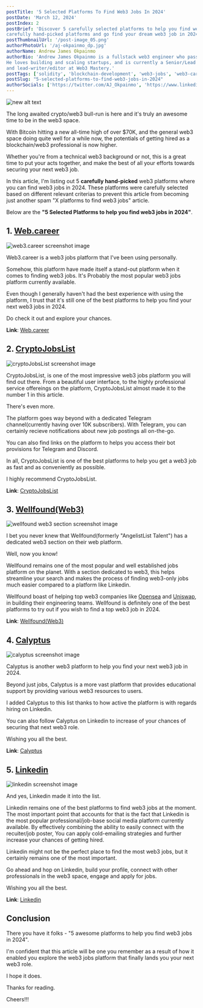 ```yaml
---
postTitle: '5 Selected Platforms To Find Web3 Jobs In 2024'
postDate: 'March 12, 2024'
postIndex: 2
postBrief: 'Discover 5 carefully selected platforms to help you find web3 jobs in 2024. Explore to unlock these 
carefully hand-picked platforms and go find your dream web3 job in 2024.'
postThumbnailUrl: '/post-image_05.png'
authorPhotoUrl: '/aj-okpainmo_dp.jpg'
authorName: Andrew James Okpainmo
authorBio: 'Andrew James Okpainmo is a fullstack web3 engineer who passionate about web3 and blockchain technology.
He loves building and scaling startups, and is currently a Senior/Lead Developer as Terabyte. He is also the founder
and lead-writer/editor at Web3 Mastery.'
postTags: ['solidity', 'blockchain-development', 'web3-jobs', 'web3-careers']
postSlug: "5-selected-platforms-to-find-web3-jobs-in-2024"
authorSocials: ['https://twitter.com/AJ_Okpainmo', 'https://www.linkedin.com/in/okpainmo-andrew/', 'https://github.com/Okpainmo']
---
```


![new alt text](/post-image_05.png)

The long awaited crypto/web3 bull-run is here and it's truly an awesome time to be in the web3 space.

With Bitcoin hitting a new all-time high of over $70K, and the general web3 space doing quite well for a while now, the potentials
of getting hired as a blockchain/web3 professional is now higher.

Whether you're from a technical web3 background or not, this is a great time to put your acts together, and make the best 
of all your efforts towards securing your next web3 job.

In this article, I'm listing out 5 **carefully hand-picked** web3 platforms where you can find web3 jobs in 2024. These platforms 
were carefully selected based on different relevant criterias to prevent this article from becoming just another spam "X platforms to 
find web3 jobs" article.

Below are the **"5 Selected Platforms to help you find web3 jobs in 2024"**.

## 1. [Web.career](https://web3.career/)

![web3.career screenshot image](/post-image_06.png)

Web3.career is a web3 jobs platform that I've been using personally. 

Somehow, this platform have made itself a stand-out platform when it comes to finding web3 jobs. It's Probably the most popular web3 
jobs platform currently available.

Even though I generally haven't had the best experience with using the platform, I trust that it's still one of the best platforms to
help you find your next web3 jobs in 2024.

Do check it out and explore your chances. 

**Link**: [Web.career](https://web3.career/)


## 2. [CryptoJobsList](https://cryptojobslist.com/)

![cryptoJobsList screenshot image](/post-image_10.png)

CryptoJobsList, is one of the most impressive web3 jobs platform you will find out there. From a beautiful user interface, to the 
highly professional service offereings on the platform, CryptoJobsList almost made it to the number 1 in this article.

There's even more. 

The platform goes way beyond with a dedicated Telegram channel(currently having over 10K subscribers). With Telegram, 
you can certainly recieve notifications about new job postings all on-the-go.

You can also find links on the platform to helps you access their bot provisions for Telegram and Discord.

In all, CryptoJobsList is one of the best platforms to help you get a web3 job as fast and as conveniently as possible.

I highly recommend CryptoJobsList.

**Link**: [CryptoJobsList](https://cryptojobslist.com/)


## 3. [Wellfound(Web3)](https://wellfound.com/web3)

![wellfound web3 section screenshot image](/post-image_09.png)

I bet you never knew that Wellfound(formerly "AngelistList Talent") has a dedicated web3 section on their web platform. 

Well, now you know!

Wellfound remains one of the most popular and well established jobs platform on the planet. With a section dedicated to web3, this helps 
streamline your search and makes the process of finding web3-only jobs much easier compared to a platform like Linkedin.

Wellfound boast of helping top web3 companies like [Opensea](https://opensea.io/) and [Uniswap](https://uniswap.org/), in building 
their engineering teams. Wellfound is definitely one of the best platforms to try out if you wish to find a top web3 job in 2024.

**Link**: [Wellfound(Web3)](https://wellfound.com/web3)


## 4. [Calyptus](https://calyptus.co/)

![calyptus screenshot image](/post-image_07.png)

Calyptus is another web3 platform to help you find your next web3 job in 2024.

Beyond just jobs, Calyptus is a more vast platform that provides educational support by providing various web3 resources to users.

I added Calyptus to this list thanks to how active the platform is with regards hiring on Linkedin. 

You can also follow Calyptus on Linkedin to increase of your chances of securing that next web3 role.

Wishing you all the best.

**Link**: [Calyptus](https://calyptus.co/)


## 5. [Linkedin](https://www.linkedin.com/jobs/)

![linkedin screenshot image](/post-image_08.png)

And yes, Linkedin made it into the list. 

Linkedin remains one of the best platforms to find web3 jobs at the moment. The most important 
point that accounts for that is the fact that Linkedin is the most popular professional/job-base social media platform currently 
available. By effectively combining the ability to easily connect with the recuiter/job poster, You can apply cold-emailing
strategies and further increase your chances of getting hired.

Linkedin might not be the perfect place to find the most web3 jobs, but it certainly remains one of the most important.

Go ahead and hop on Linkedin, build your profile, connect with other professionals in the web3 space, engage and apply for jobs.

Wishing you all the best.

**Link**: [Linkedin](https://www.linkedin.com/jobs/)

## Conclusion

There you have it folks - "5 awesome platforms to help you find web3 jobs in 2024". 

I'm confident that this article will be one you remember as a result of how it enabled you explore the 
web3 jobs platform that finally lands you your next web3 role.

I hope it does.

Thanks for reading.

Cheers!!!


